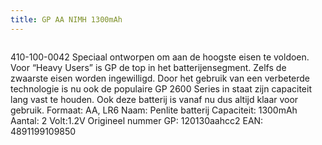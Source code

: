 ```yaml
---
title: GP AA NIMH 1300mAh
---
```



<Image src={imageProduct} width={imageProduct.width} alt="" />


410-100-0042
Speciaal ontworpen om aan de hoogste eisen te voldoen. Voor &#8220;Heavy Users&#8221; is GP de top in het batterijensegment. Zelfs de zwaarste eisen worden ingewilligd. Door het gebruik van een verbeterde technologie is nu ook de populaire GP 2600 Series in staat zijn capaciteit lang vast te houden. Ook deze batterij is vanaf nu dus altijd klaar voor gebruik.
Formaat: AA, LR6
Naam: Penlite batterij
Capaciteit: 1300mAh
Aantal: 2
Volt:1.2V
Origineel nummer GP: 120130aahcc2
EAN: 4891199109850

